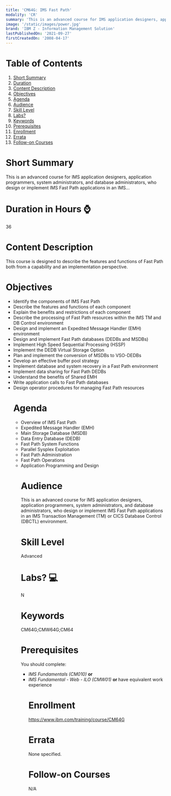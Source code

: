 ```yaml
---
title: 'CM64G: IMS Fast Path'
modality: 'CR'
summary: 'This is an advanced course for IMS application designers, application programmers, system administrators, and database administrators, who design or implement IMS Fast Path applications in an IMS...'
image: '/static/images/power.jpg'
brand: 'IBM Z - Information Management Solution'
lastPublishedOn: '2021-09-27'
firstCreatedOn: '2008-04-17'
---
```

# Table of Contents
1.  [Short Summary](#short-summary)
2.  [Duration](#duration-in-hours-)
3.  [Content Description](#content-description)
4.  [Objectives](#objectives)
5.  [Agenda](#agenda)
6.  [Audience](#audience)
7.  [Skill Level](#skill-level)
8.  [Labs?](#labs-)
9.  [Keywords](#keywords)
10. [Prerequisites](#prerequisites)
11. [Enrollment](#enrollment)
12. [Errata](#errata)
13. [Follow-on Courses](#follow-on-courses)

# Short Summary
This is an advanced course for IMS application designers, application programmers, system administrators, and database administrators, who design or implement IMS Fast Path applications in an IMS...

# Duration in Hours ⌚
36

# Content Description
<p>This course is designed to describe the features and functions of Fast Path both from a capability and an implementation perspective.</p>

# Objectives
<ul />
	<li />Identify the components of IMS Fast Path
	<li />Describe the features and functions of each component
	<li />Explain the benefits and restrictions of each component
	<li />Describe the processing of Fast Path resources within the IMS TM and DB Control environment
	<li />Design and implement an Expedited Message Handler (EMH) environment
	<li />Design and implement Fast Path databases (DEDBs and MSDBs)
	<li />Implement High Speed Sequential Processing (HSSP)
	<li />Implement the DEDB Virtual Storage Option
	<li />Plan and implement the conversion of MSDBs to VSO-DEDBs
	<li />Develop an effective buffer pool strategy
	<li />Implement database and system recovery in a Fast Path environment
	<li />Implement data sharing for Fast Path DEDBs
	<li />Understand the benefits of Shared EMH
	<li />Write application calls to Fast Path databases
	<li />Design operator procedures for managing Fast Path resources


# Agenda
<ul /><li />Overview of IMS Fast Path<li />Expedited Message Handler (EMH)<li />Main Storage Database (MSDB)<li />Data Entry Database (DEDB)<li />Fast Path System Functions<li />Parallel Sysplex Exploitation<li />Fast Path Administration<li />Fast Path Operations<li />Application Programming and Design

# Audience
<p>This is an advanced course for IMS application designers, application programmers, system administrators, and database administrators, who design or implement IMS Fast Path applications in an IMS Transaction Management (TM) or CICS Database Control (DBCTL) environment.</p>

# Skill Level
Advanced            

# Labs? 💻
N

# Keywords
CM64G;CMW64G;CM64

# Prerequisites
<p>You should complete:</p>

<ul />
	<li /><em>IMS Fundamentals (CM010) </em><strong>or</strong>
	<li /><em>IMS Fundamental - Web - ILO (CMW01) </em><strong>or </strong>have equivalent work experience


# Enrollment
https://www.ibm.com/training/course/CM64G

# Errata
None specified.

# Follow-on Courses
N/A

